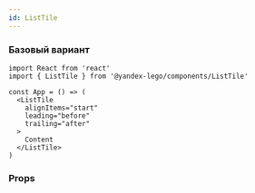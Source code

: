 ```yaml
---
id: ListTile
---
```



### Базовый вариант

```tsx
import React from 'react'
import { ListTile } from '@yandex-lego/components/ListTile'

const App = () => (
  <ListTile
    alignItems="start"
    leading="before"
    trailing="after"
  >
    Content
  </ListTile>
)
```

### Props

<PropsTable props={listTileProps} />
